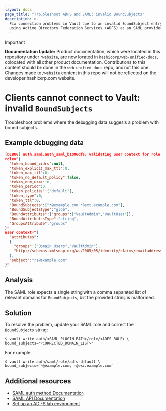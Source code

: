 ```yaml
---
layout: docs
page_title: "Troubleshoot ADFS and SAML: invalid BoundSubjects"
description: >-
  Fix connection problems in Vault due to an invalid BoundSubject entry when
  using Active Directory Federation Services (ADFS) as an SAML provider.
---
```


> [!IMPORTANT]  
> **Documentation Update:** Product documentation, which were located in this repository under `/website`, are now located in [`hashicorp/web-unified-docs`](https://github.com/hashicorp/web-unified-docs), colocated with all other product documentation. Contributions to this content should be done in the `web-unified-docs` repo, and not this one. Changes made to `/website` content in this repo will not be reflected on the developer.hashicorp.com website.

# Clients cannot connect to Vault: invalid `BoundSubjects`

Troubleshoot problems where the debugging data suggests a problem with bound
subjects.



## Example debugging data

<CodeBlockConfig hideClipboard highlight="12">

```json
[DEBUG] auth.saml.auth_saml_b1886dfe: validating user context for role: api=callback role_name=default-saml
role="{
  "token_bound_cidrs":null,
  "token_explicit_max_ttl":0,
  "token_max_ttl":0,
  "token_no_default_policy":false,
  "token_num_uses":0,
  "token_period":0,
  "token_policies":["default"],
  "token_type":0,
  "token_ttl":0,
  "BoundSubjects":["*@example.com *@ext.example.com"],
  "BoundSubjectsType":"glob",
  "BoundAttributes":{"groups":["VaultAdmin","VaultUser"]},
  "BoundAttributesType":"string",
  "GroupsAttribute":"groups"
}"
user context="{
  "attributes":
  {
    "groups":["Domain Users","VaultAdmin"],
    "http://schemas.xmlsoap.org/ws/2005/05/identity/claims/emailaddress":["rs@example.com"]
  },
  "subject":"rs@example.com"
}"
```

</CodeBlockConfig>



## Analysis

The SAML role expects a single string with a comma separated list of relevant
domains for `BoundSubjects`, but the provided string is malformed.


## Solution

To resolve the problem, update your SAML role and correct the `BoundSubjects`
string:

```shell-session
$ vault write auth/<SAML_PLUGIN_PATH>/role/<ADFS_ROLE> \
bound_subjects="<CORRECTED_DOMAIN_LIST>"
```

For example:

<CodeBlockConfig hideClipboard>

```shell-session
$ vault write auth/saml/role/adfs-default \
bound_subjects="*@example.com, *@ext.example.com"
```

</CodeBlockConfig>




## Additional resources

- [SAML auth method Documentation](/vault/docs/auth/saml)
- [SAML API Documentation](/vault/api-docs/auth/saml)
- [Set up an AD FS lab environment](https://learn.microsoft.com/en-us/windows-server/identity/ad-fs/operations/set-up-an-ad-fs-lab-environment)
